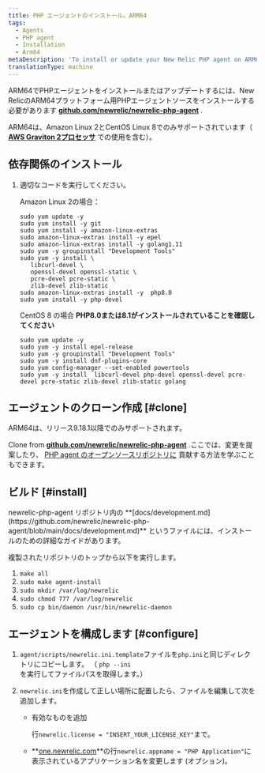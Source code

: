 ```yaml
---
title: PHP エージェントのインストール。ARM64
tags:
  - Agents
  - PHP agent
  - Installation
  - Arm64
metaDescription: 'To install or update your New Relic PHP agent on ARM64, start here.'
translationType: machine
---
```


ARM64でPHPエージェントをインストールまたはアップデートするには、New RelicのARM64プラットフォーム用PHPエージェントソースをインストールする必要があります **[github.com/newrelic/newrelic-php-agent](https://github.com/newrelic/newrelic-php-agent)** .

ARM64は、Amazon Linux 2とCentOS Linux 8でのみサポートされています（ **[AWS Graviton 2プロセッサ](https://aws.amazon.com/ec2/graviton/)** での使用を含む）。

## 依存関係のインストール

1. 適切なコードを実行してください。

   Amazon Linux 2の場合：

   ```
   sudo yum update -y
   sudo yum install -y git 
   sudo yum install -y amazon-linux-extras
   sudo amazon-linux-extras install -y epel
   sudo amazon-linux-extras install -y golang1.11
   sudo yum -y groupinstall "Development Tools"
   sudo yum -y install \
      libcurl-devel \
      openssl-devel openssl-static \
      pcre-devel pcre-static \
      zlib-devel zlib-static
   sudo amazon-linux-extras install -y  php8.0
   sudo yum install -y php-devel
   ```

   CentOS 8 の場合 **PHP8.0または8.1がインストールされていることを確認してください**

   ```
   sudo yum update -y
   sudo yum -y install epel-release
   sudo yum -y groupinstall "Development Tools"
   sudo yum -y install dnf-plugins-core
   sudo yum config-manager --set-enabled powertools
   sudo yum -y install  libcurl-devel php-devel openssl-devel pcre-devel pcre-static zlib-devel zlib-static golang
   ```

## エージェントのクローン作成 [#clone]

<Callout variant="important">
  ARM64は、リリース9.18.1以降でのみサポートされます。
</Callout>

Clone from **[github.com/newrelic/newrelic-php-agent](https://github.com/newrelic/newrelic-php-agent)** .ここでは、変更を提案したり、 [PHP agent のオープンソースリポジトリに](https://github.com/newrelic/newrelic-php-agent/issues) 貢献する方法を学ぶこともできます。

## ビルド [#install]

<Callout variant="tip">
  newrelic-php-agent リポジトリ内の **[docs/development.md](https://github.com/newrelic/newrelic-php-agent/blob/main/docs/development.md)** というファイルには、インストールのための詳細なガイドがあります。
</Callout>

複製されたリポジトリのトップから以下を実行します。

1. `make all`
2. `sudo make agent-install`
3. `sudo mkdir /var/log/newrelic`
4. `sudo chmod 777 /var/log/newrelic`
5. `sudo cp bin/daemon /usr/bin/newrelic-daemon`

## エージェントを構成します [#configure]

1. `agent/scripts/newrelic.ini.template`ファイルを`php.ini`と同じディレクトリにコピーします。 （ `php --ini`を実行してファイルパスを取得します。）

2. `newrelic.ini`を作成して正しい場所に配置したら、ファイルを編集して次を追加します。

   * 有効なものを追加

     <InlinePopover type="licenseKey"/>

     行`newrelic.license = "INSERT_YOUR_LICENSE_KEY"`まで。

   * **[one.newrelic.com](https://one.newrelic.com/all-capabilities)**の行`newrelic.appname = "PHP Application"`に表示されているアプリケーション名を変更します (オプション)。

<InstallFeedback/>